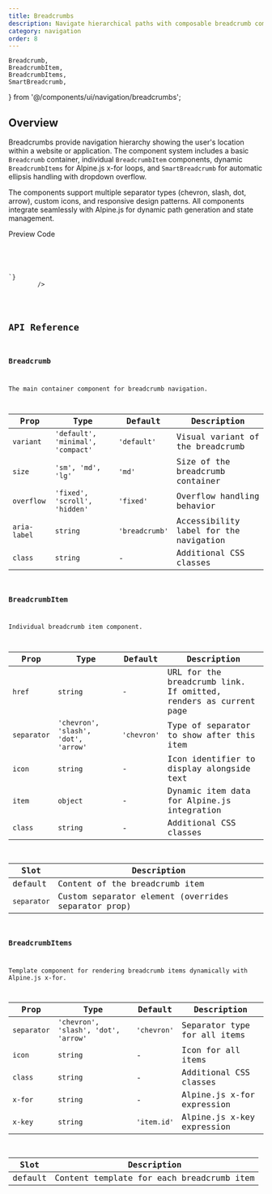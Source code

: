```yaml
---
title: Breadcrumbs
description: Navigate hierarchical paths with composable breadcrumb components supporting Alpine.js dynamic rendering and smart ellipsis handling.
category: navigation
order: 8
---
```


    Breadcrumb,
    BreadcrumbItem,
    BreadcrumbItems,
    SmartBreadcrumb,
} from '@/components/ui/navigation/breadcrumbs';

## Overview

Breadcrumbs provide navigation hierarchy showing the user's location within a website or application. The component system includes a basic `Breadcrumb` container, individual `BreadcrumbItem` components, dynamic `BreadcrumbItems` for Alpine.js x-for loops, and `SmartBreadcrumb` for automatic ellipsis handling with dropdown overflow.

The components support multiple separator types (chevron, slash, dot, arrow), custom icons, and responsive design patterns. All components integrate seamlessly with Alpine.js for dynamic path generation and state management.

<Tabs defaultValue="preview" class="h-auto">
    <TabsList variant="pills" slot="list">
        <TabsTrigger value="preview" variant="pills">
            Preview
        </TabsTrigger>
        <TabsTrigger value="code" variant="pills">
            Code
        </TabsTrigger>
    </TabsList>
    <TabsContent
        value="preview"
        preview
        class="space-y-8 justify-center items-center"
    >
        <div
            x-data={`{ 
            items: [
                { label: 'Home', href: '/', icon: 'home' },
                { label: 'Products', href: '/products' },
                { label: 'Electronics', href: '/products/electronics' },
                { label: 'Laptops', current: true }
            ]
        }`}
        >
            <Breadcrumb>
                <BreadcrumbItems
                    x-for="(item, index) in items"
                    x-key="index"
                    href="item.href"
                    separator="chevron"
                    x-text="item.label"
                />
            </Breadcrumb>
        </div>
    </TabsContent>
    <TabsContent value="code">
        <Code
            language="astro"
            code={`---
---
<div x-data={"{ 
        items: [
            { label: 'Home', href: '/', icon: 'home' },
            { label: 'Products', href: '/products' },
            { label: 'Electronics', href: '/products/electronics' },
            { label: 'Laptops', current: true }
        ]
    }"}>
        <Breadcrumb>
            <BreadcrumbItems
                x-for="(item, index) in items"
                x-key="index"
                href="item.href"
                separator="chevron"
                x-text="item.label"
            />
        </Breadcrumb>
    </div>
`}
        />
    </TabsContent>
</Tabs>

## API Reference

### Breadcrumb

The main container component for breadcrumb navigation.

| Prop         | Type                              | Default        | Description                            |
| ------------ | --------------------------------- | -------------- | -------------------------------------- |
| `variant`    | `'default', 'minimal', 'compact'` | `'default'`    | Visual variant of the breadcrumb       |
| `size`       | `'sm', 'md', 'lg'`                | `'md'`         | Size of the breadcrumb container       |
| `overflow`   | `'fixed', 'scroll', 'hidden'`     | `'fixed'`      | Overflow handling behavior             |
| `aria-label` | `string`                          | `'breadcrumb'` | Accessibility label for the navigation |
| `class`      | `string`                          | -              | Additional CSS classes                 |

### BreadcrumbItem

Individual breadcrumb item component.

| Prop        | Type                                 | Default     | Description                                                      |
| ----------- | ------------------------------------ | ----------- | ---------------------------------------------------------------- |
| `href`      | `string`                             | -           | URL for the breadcrumb link. If omitted, renders as current page |
| `separator` | `'chevron', 'slash', 'dot', 'arrow'` | `'chevron'` | Type of separator to show after this item                        |
| `icon`      | `string`                             | -           | Icon identifier to display alongside text                        |
| `item`      | `object`                             | -           | Dynamic item data for Alpine.js integration                      |
| `class`     | `string`                             | -           | Additional CSS classes                                           |

| Slot        | Description                                         |
| ----------- | --------------------------------------------------- |
| default     | Content of the breadcrumb item                      |
| `separator` | Custom separator element (overrides separator prop) |

### BreadcrumbItems

Template component for rendering breadcrumb items dynamically with Alpine.js x-for.

| Prop        | Type                                 | Default     | Description                  |
| ----------- | ------------------------------------ | ----------- | ---------------------------- |
| `separator` | `'chevron', 'slash', 'dot', 'arrow'` | `'chevron'` | Separator type for all items |
| `icon`      | `string`                             | -           | Icon for all items           |
| `class`     | `string`                             | -           | Additional CSS classes       |
| `x-for`     | `string`                             | -           | Alpine.js x-for expression   |
| `x-key`     | `string`                             | `'item.id'` | Alpine.js x-key expression   |

| Slot    | Description                               |
| ------- | ----------------------------------------- |
| default | Content template for each breadcrumb item |
